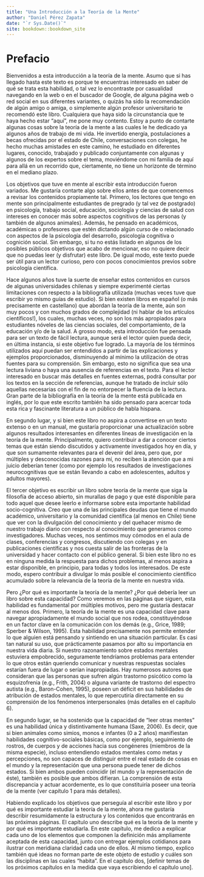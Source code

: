 ```yaml
--- 
title: "Una Introducción a la Teoría de la Mente"
author: "Daniel Pérez Zapata"
date: "`r Sys.Date()`"
site: bookdown::bookdown_site
---
```


# Prefacio {-}

Bienvenidos a esta introducción a la teoría de la mente. Asumo que si has llegado hasta este texto es porque te encuentras interesado en saber de qué se trata esta habilidad, o tal vez lo encontraste por casualidad navegando en la web o en el buscador de Google, de alguna página web o red social en sus diferentes variantes, o quizás ha sido la recomendación de algún amigo o amiga, o simplemente algún profesor universitario te recomendó este libro. Cualquiera que haya sido la circunstancia que te haya hecho estar “aquí”, me pone muy contento. Estoy a punto de contarte algunas cosas sobre la teoría de la mente a las cuales le he dedicado ya algunos años de trabajo de mi vida. He invertido energía, postulaciones a becas ofrecidas por el estado de Chile, conversaciones con colegas, he hecho muchas amistades en este camino, he estudiado en diferentes lugares, conocido, trabajado y publicado conjuntamente con algunas y algunos de los expertos sobre el tema, moviéndome con mi familia de aquí para allá en un recorrido que, ciertamente, no tiene un horizonte de término en el mediano plazo.

Los objetivos que tuve en mente al escribir esta introducción fueron variados. Me gustaría contarte algo sobre ellos antes de que comencemos a revisar los contenidos propiamente tal. Primero, los lectores que tengo en mente son principalmente estudiantes de pregrado (y tal vez de postgrado) en psicología, trabajo social, educación, sociología y ciencias de salud con intereses en conocer más sobre aspectos cognitivos de las personas (y también de algunos animales). Además, he pensado en académicos, académicas o profesores que estén dictando algún curso de o relacionado con aspectos de la psicología del desarrollo, psicología cognitiva o cognición social. Sin embargo, si tu no estás listado en algunos de los posibles públicos objetivos que acabo de mencionar, eso no quiere decir que no puedas leer (y disfrutar) este libro. De igual modo, este texto puede ser útil para un lector curioso, pero con pocos conocimientos previos sobre psicología científica.  

Hace algunos años tuve la suerte de enseñar estos contenidos en cursos de algunas universidades chilenas y siempre experimenté ciertas limitaciones con respecto a la bibliografía utilizada (muchas veces tuve que escribir yo mismo guías de estudio). Si bien existen libros en español (o más precisamente en castellano) que abordan la teoría de la mente, aún son muy pocos y con muchos grados de complejidad (ni hablar de los artículos científicos!), los cuales, muchas veces, no son los más apropiados para estudiantes nóveles de las ciencias sociales, del comportamiento, de la educación y/o de la salud. A grosso modo, esta introducción fue pensada para ser un texto de fácil lectura, aunque será el lector quien pueda decir, en última instancia, si este objetivo fue logrado. La mayoría de los términos utilizados aquí puedan ser entendidos a partir de las explicaciones y ejemplos proporcionados, disminuyendo al mínimo la utilización de otras fuentes para su comprensión. Sin embargo, esto no significa que sea una lectura liviana o haya una ausencia de referencias en el texto. Para el lector interesado en buscar más detalles en fuentes externas, podrá consultar por los textos en la sección de referencias, aunque he tratado de incluir sólo aquellas necesarias con el fin de no entorpecer la fluencia de la lectura. Gran parte de la bibliografía en la teoría de la mente está publicada en inglés, por lo que este escrito también ha sido pensado para acercar toda esta rica y fascinante literatura a un público de habla hispana.

En segundo lugar, y si bien este libro no aspira a convertirse en un texto extenso o en un manual, me gustaría proporcionar una actualización sobre algunos resultados interesantes en diferentes líneas de investigación en la teoría de la mente. Principalmente, quiero contribuir a dar a conocer ciertos temas que están siendo discutidos y activamente investigados hoy en día, y que son sumamente relevantes para el devenir del área, pero que, por múltiples y desconocidas razones para mí, no reciben la atención que a mi juicio deberían tener (como por ejemplo los resultados de investigaciones neurocognitivas que se están llevando a cabo en adolescentes, adultos y adultos mayores).

El tercer objetivo es escribir un libro sobre teoría de la mente que siga la filosofía de acceso abierto, sin murallas de pago y que esté disponible para todo aquel que desee leerlo e informarse sobre esta importante habilidad socio-cognitiva. Creo que una de las principales deudas que tiene el mundo académico, universitario y la comunidad científica (al menos en Chile) tiene que ver con la divulgación del conocimiento y del quehacer mismo de nuestro trabajo diario con respecto al conocimiento que generamos como investigadores. Muchas veces, nos sentimos muy cómodos en el aula de clases, conferencias y congresos, discutiendo con colegas y en publicaciones científicas y nos cuesta salir de las fronteras de la universidad y hacer contacto con el público general. Si bien este libro no es en ninguna medida la respuesta para dichos problemas, al menos aspira a estar disponible, en principio, para todas y todos los interesados. De este modo, espero contribuir a divulgar lo más posible el conocimiento científico acumulado sobre la relevancia de la teoría de la mente en nuestra vida. 

Pero ¿Por qué es importante la teoría de la mente? ¿Por qué debería leer un libro sobre esta capacidad? Como veremos en las páginas que siguen, esta habilidad es fundamental por múltiples motivos, pero me gustaría destacar al menos dos. Primero, la teoría de la mente es una capacidad clave para navegar apropiadamente el mundo social que nos rodea, constituyéndose en un factor clave en la comunicación con los demás (e.g., Grice, 1989; Sperber \& Wilson, 1995). Esta habilidad precisamente nos permite entender lo que alguien está pensando y sintiendo en una situación particular. Es casi tan natural su uso, que prácticamente pasamos por alto su importancia en nuestra vida diaria. Si nuestro razonamiento sobre estados mentales estuviera empobrecido, seguramente tendríamos problemas para entender lo que otros están queriendo comunicar y nuestras respuestas sociales estarían fuera de lugar o serían inapropiadas. Hay numerosos autores que consideran que las personas que sufren algún trastorno psicótico como la esquizofrenia (e.g., Frith, 2004) o alguna variante de trastorno del espectro autista (e.g., Baron-Cohen, 1995), poseen un déficit en sus habilidades de atribución de estados mentales, lo que repercutiría directamente en su comprensión de los fenómenos interpersonales (más detalles en el capítulo 6). 

En segundo lugar, se ha sostenido que la capacidad de “leer otras mentes” es una habilidad única y distintivamente humana (Saxe, 2006). Es decir, que si bien animales como simios, monos e infantes (0 a 2 años) manifiestan habilidades cognitivo-sociales básicas, como por ejemplo, seguimiento de rostros, de cuerpos y de acciones hacia sus congéneres (miembros de la misma especie), incluso entendiendo estados mentales como metas y percepciones, no son capaces de distinguir entre el real estado de cosas en el mundo y la representación que una persona puede tener de dichos estados. Si bien ambos pueden coincidir (el mundo y la representación de éste), también es posible que ambos difieran. La comprensión de esta discrepancia y actuar acordemente, es lo que constituiría poseer una teoría de la mente (ver capítulo 1 para más detalles).


Habiendo explicado los objetivos que perseguía al escribir este libro y por qué es importante estudiar la teoría de la mente, ahora me gustaría describir resumidamente la estructura y los contenidos que encontrarás en las próximas páginas. El capítulo uno describe qué es la teoría de la mente y por qué es importante estudiarla. En este capítulo, me dedico a explicar cada uno de los elementos que componen la definición más ampliamente aceptada de esta capacidad, junto con entregar ejemplos cotidianos para ilustrar con meridiana claridad cada uno de ellos. Al mismo tiempo, explico también qué ideas no forman parte de este objeto de estudio y cuáles son las disciplinas en las cuales “habita”. En el capítulo dos, [definir temas de los próximos capítulos en la medida que vaya escribiendo el capítulo uno].